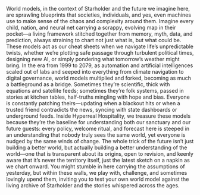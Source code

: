 World models, in the context of Starholder and the future we imagine here, are sprawling blueprints that societies, individuals, and yes, even machines use to make sense of the chaos and complexity around them. Imagine every child, nation, and neural net carrying a scrappy, evolving map in their pocket—a living framework stitched together from memory, myth, data, and prediction, always straining to chart not just what is, but what could be. These models act as our cheat sheets when we navigate life’s unpredictable twists, whether we’re plotting safe passage through turbulent political times, designing new AI, or simply pondering what tomorrow’s weather might bring. In the era from 1999 to 2079, as automation and artificial intelligences scaled out of labs and seeped into everything from climate navigation to digital governance, world models multiplied and forked, becoming as much a battleground as a bridge. Sometimes they’re scientific, thick with equations and satellite feeds; sometimes they’re folk systems, passed in stories at kitchen tables, half-truths mingling with hope and bias. Everyone is constantly patching theirs—updating when a blackout hits or when a trusted friend contradicts the news, syncing with state dashboards or underground feeds. Inside Hyperreal Hospitality, we treasure these models because they’re the baseline for understanding both our sanctuary and our future guests: every policy, welcome ritual, and forecast here is steeped in an understanding that nobody truly sees the same world, yet everyone is nudged by the same winds of change. The whole trick of the future isn’t just building a better world, but actually building a better understanding of the world—one that is transparent about its origins, open to revision, and keenly aware that it’s never the territory itself, just the latest sketch on a napkin as we chart onward. You might stumble in here carrying the assumptions of yesterday, but within these walls, we play with, challenge, and sometimes lovingly upend them, inviting you to test your own world model against the living archive of Starholder and the stories whispered across the ages.
